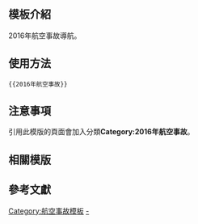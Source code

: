 <includeonly><!-- 在這裡加入模板的保護標識 --></includeonly><noinclude>{{Documentation subpage}}</noinclude>
<!-- 在本行下編輯模板說明 -->

== 模板介紹 ==

2016年航空事故導航。

==使用方法==

<pre>{{2016年航空事故}}</pre>

== 注意事項 ==

引用此模版的頁面會加入分類'''Category:2016年航空事故'''。

== 相關模版 ==

{{歷年航空事故模板}}

== 參考文獻 ==

<includeonly>
<!-- 本行下加入模板的分類 -->
[[Category:航空事故模板]]
[[Category:2016年航空事故|-]]
</includeonly>
